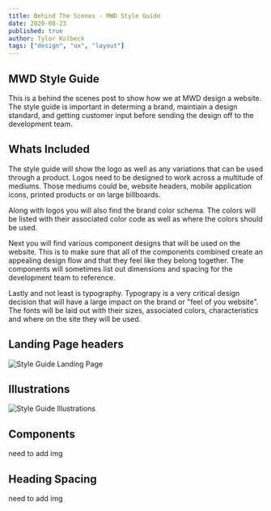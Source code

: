 ```yaml
---
title: Behind The Scenes - MWD Style Guide
date: 2020-08-23
published: true
author: Tylor Kolbeck
tags: ["design", "ux", "layout"]
---
```


## MWD Style Guide

This is a behind the scenes post to show how we at MWD design a website. The style guide is important in determing a brand, maintiain a design standard, and getting customer input before sending the design off to the development team.

## Whats Included

The style guide will show the logo as well as any variations that can be used through a product. Logos need to be designed to work across a multitude of mediums. Those mediums could be, website headers, mobile application icons, printed products or on large billboards.

Along with logos you will also find the brand color schema. The colors will be listed with their associated color code as well as where the colors should be used.

Next you will find various component designs that will be used on the website. This is to make sure that all of the components combined create an appealing design flow and that they feel like they belong together. The components will sometimes list out dimensions and spacing for the development team to reference.

Lastly and not least is typography. Typograpy is a very critical design decision that will have a large impact on the brand or "feel of you website". The fonts will be laid out with their sizes, associated colors, characteristics and where on the site they will be used.

## Landing Page headers

![Style Guide Landing Page](../../src/images/styleguide_page1.png)

## Illustrations

![Style Guide Illustrations](../../src/images/styleguide_page2.jpg)

## Components

need to add img

## Heading Spacing

need to add img
